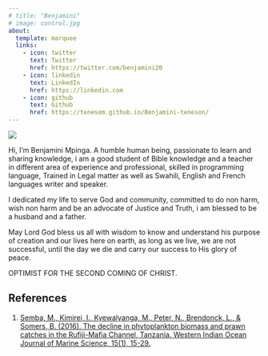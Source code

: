 ```yaml
---
# title: "Benjamini"
# image: control.jpg
about:
  template: marquee
  links:
    - icon: twitter
      text: Twitter
      href: https://twitter.com/benjamini20
    - icon: linkedin
      text: LinkedIn
      href: https://linkedin.com
    - icon: github
      text: Github
      href: https://tenesom.github.io/Benjamini-teneson/
---
```


::: grid
::: {.g-col-12 .g-col-md-6}
![](control-.jpg)
:::

::: {.g-col-12 .g-col-md-6}
Hi, I'm Benjamini Mpinga. A humble human being, passionate to learn and sharing knowledge, i am a good student of Bible knowledge and a teacher in different area of experience and professional, skilled in programming language,  Trained in Legal matter as well as Swahili, English and French languages writer and speaker.

I dedicated my life to serve God and community, committed to do non harm, wish non harm and be an advocate of Justice and Truth, i am blessed to be a husband and a father.

May Lord God bless us all with wisdom to know and understand his purpose of creation and our lives here on earth, as long as we live, we are not successful, until the day we die and carry our success to His glory of peace.

 OPTIMIST FOR THE SECOND COMING OF CHRIST.

:::
:::

## References

1.  [Semba, M., Kimirei, I., Kyewalyanga, M., Peter, N., Brendonck, L., & Somers, B. (2016). The decline in phytoplankton biomass and prawn catches in the Rufiji-Mafia Channel, Tanzania. Western Indian Ocean Journal of Marine Science, 15(1), 15-29.](https://www.ajol.info/index.php/wiojms/article/view/138510)

